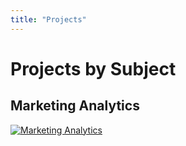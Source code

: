```yaml
---
title: "Projects"
---
```


# Projects by Subject

## Marketing Analytics
[![Marketing Analytics](marketing-analytics.jpg)](projects/Marketing_Analytics/index.html)